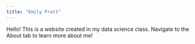```yaml
---
title: "Emily Pratt"
---
```


Hello!
This is a website created in my data science class. Navigate to the About tab to learn more about me! 